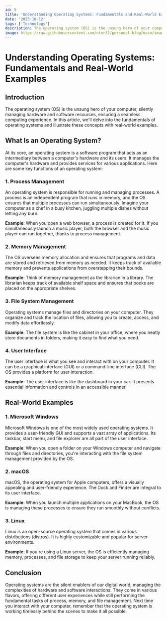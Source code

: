 ---
id: 5
title: 'Understanding Operating Systems: Fundamentals and Real-World Examples'
date: '2023-10-12'
tags: ['Technology']
description: The operating system (OS) is the unsung hero of your computer, silently managing hardware and software resources, ensuring a seamless computing experience. In this article, we'll delve into the fundamentals of operating systems and illustrate these concepts with real-world examples.
image: https://raw.githubusercontent.com/ntnr32/personal-blog/main/images/1/cover.jpg
---

# Understanding Operating Systems: Fundamentals and Real-World Examples

## Introduction

The operating system (OS) is the unsung hero of your computer, silently managing hardware and software resources, ensuring a seamless computing experience. In this article, we'll delve into the fundamentals of operating systems and illustrate these concepts with real-world examples.

## What Is an Operating System?

At its core, an operating system is a software program that acts as an intermediary between a computer's hardware and its users. It manages the computer's hardware and provides services for various applications. Here are some key functions of an operating system:

### 1. Process Management

An operating system is responsible for running and managing processes. A process is an independent program that runs in memory, and the OS ensures that multiple processes can run simultaneously. Imagine your computer as a chef in a busy kitchen, juggling multiple dishes without letting any burn.

**Example**: When you open a web browser, a process is created for it. If you simultaneously launch a music player, both the browser and the music player can run together, thanks to process management.

### 2. Memory Management

The OS oversees memory allocation and ensures that programs and data are stored and retrieved from memory as needed. It keeps track of available memory and prevents applications from overstepping their bounds.

**Example**: Think of memory management as the librarian in a library. The librarian keeps track of available shelf space and ensures that books are placed on the appropriate shelves.

### 3. File System Management

Operating systems manage files and directories on your computer. They organize and track the location of files, allowing you to create, access, and modify data effortlessly.

**Example**: The file system is like the cabinet in your office, where you neatly store documents in folders, making it easy to find what you need.

### 4. User Interface

The user interface is what you see and interact with on your computer. It can be a graphical interface (GUI) or a command-line interface (CLI). The OS provides a platform for user interaction.

**Example**: The user interface is like the dashboard in your car. It presents essential information and controls in an accessible manner.

## Real-World Examples

### 1. Microsoft Windows

Microsoft Windows is one of the most widely used operating systems. It provides a user-friendly GUI and supports a vast array of applications. Its taskbar, start menu, and file explorer are all part of the user interface.

**Example**: When you open a folder on your Windows computer and navigate through files and directories, you're interacting with the file system management provided by the OS.

### 2. macOS

macOS, the operating system for Apple computers, offers a visually appealing and user-friendly experience. The Dock and Finder are integral to its user interface.

**Example**: When you launch multiple applications on your MacBook, the OS is managing these processes to ensure they run smoothly without conflicts.

### 3. Linux

Linux is an open-source operating system that comes in various distributions (distros). It is highly customizable and popular for server environments.

**Example**: If you're using a Linux server, the OS is efficiently managing memory, processes, and file storage to keep your server running reliably.

## Conclusion

Operating systems are the silent enablers of our digital world, managing the complexities of hardware and software interactions. They come in various flavors, offering different user experiences while still performing the fundamental tasks of process, memory, and file management. Next time you interact with your computer, remember that the operating system is working tirelessly behind the scenes to make it all possible.
